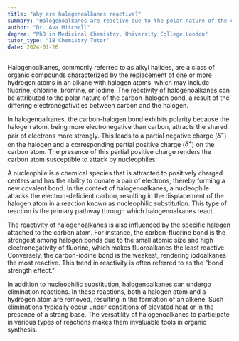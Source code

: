 ```yaml
---
title: "Why are halogenoalkanes reactive?"
summary: "Halogenoalkanes are reactive due to the polar nature of the carbon-halogen bond, which makes them susceptible to nucleophilic attack."
author: "Dr. Ava Mitchell"
degree: "PhD in Medicinal Chemistry, University College London"
tutor_type: "IB Chemistry Tutor"
date: 2024-01-26
---
```


Halogenoalkanes, commonly referred to as alkyl halides, are a class of organic compounds characterized by the replacement of one or more hydrogen atoms in an alkane with halogen atoms, which may include fluorine, chlorine, bromine, or iodine. The reactivity of halogenoalkanes can be attributed to the polar nature of the carbon-halogen bond, a result of the differing electronegativities between carbon and the halogen.

In halogenoalkanes, the carbon-halogen bond exhibits polarity because the halogen atom, being more electronegative than carbon, attracts the shared pair of electrons more strongly. This leads to a partial negative charge ($\delta^-$) on the halogen and a corresponding partial positive charge ($\delta^+$) on the carbon atom. The presence of this partial positive charge renders the carbon atom susceptible to attack by nucleophiles.

A nucleophile is a chemical species that is attracted to positively charged centers and has the ability to donate a pair of electrons, thereby forming a new covalent bond. In the context of halogenoalkanes, a nucleophile attacks the electron-deficient carbon, resulting in the displacement of the halogen atom in a reaction known as nucleophilic substitution. This type of reaction is the primary pathway through which halogenoalkanes react.

The reactivity of halogenoalkanes is also influenced by the specific halogen attached to the carbon atom. For instance, the carbon-fluorine bond is the strongest among halogen bonds due to the small atomic size and high electronegativity of fluorine, which makes fluoroalkanes the least reactive. Conversely, the carbon-iodine bond is the weakest, rendering iodoalkanes the most reactive. This trend in reactivity is often referred to as the "bond strength effect."

In addition to nucleophilic substitution, halogenoalkanes can undergo elimination reactions. In these reactions, both a halogen atom and a hydrogen atom are removed, resulting in the formation of an alkene. Such eliminations typically occur under conditions of elevated heat or in the presence of a strong base. The versatility of halogenoalkanes to participate in various types of reactions makes them invaluable tools in organic synthesis.
    